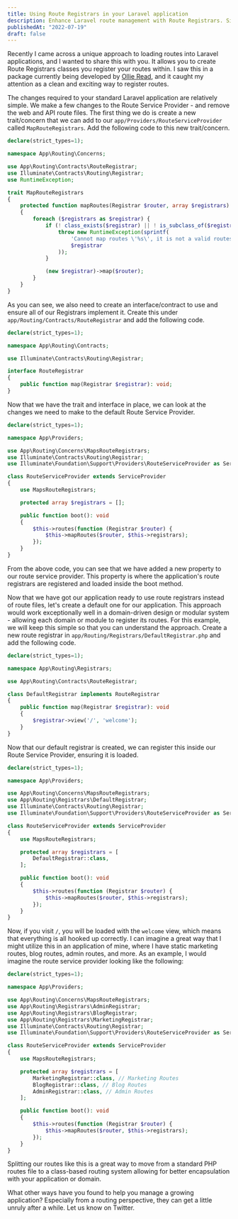 ```yaml
---
title: Using Route Registrars in your Laravel application
description: Enhance Laravel route management with Route Registrars. Simplify route registration and organization for cleaner and more efficient code.
publishedAt: "2022-07-19"
draft: false
---
```


Recently I came across a unique approach to loading routes into Laravel applications, and I wanted to share this with you. It allows you to create Route Registrars classes you register your routes within. I saw this in a package currently being developed by [Ollie Read](https://twitter.com/ollieread), and it caught my attention as a clean and exciting way to register routes.

The changes required to your standard Laravel application are relatively simple. We make a few changes to the Route Service Provider - and remove the web and API route files. The first thing we do is create a new trait/concern that we can add to our `app/Providers/RouteServiceProvider` called `MapRouteRegistrars`. Add the following code to this new trait/concern.

```php
declare(strict_types=1);

namespace App\Routing\Concerns;

use App\Routing\Contracts\RouteRegistrar;
use Illuminate\Contracts\Routing\Registrar;
use RuntimeException;

trait MapRouteRegistrars
{
	protected function mapRoutes(Registrar $router, array $registrars): void
	{
		foreach ($registrars as $registrar) {
			if (! class_exists($registrar) || ! is_subclass_of($registrar, RouteRegistrar::class)) {
				throw new RuntimeException(sprintf(
					'Cannot map routes \'%s\', it is not a valid routes class',
					$registrar
				));
			}

			(new $registrar)->map($router);
		}
	}
}
```

As you can see, we also need to create an interface/contract to use and ensure all of our Registrars implement it. Create this under `app/Routing/Contracts/RouteRegistrar` and add the following code.

```php
declare(strict_types=1);

namespace App\Routing\Contracts;

use Illuminate\Contracts\Routing\Registrar;

interface RouteRegistrar
{
	public function map(Registrar $registrar): void;
}
```

Now that we have the trait and interface in place, we can look at the changes we need to make to the default Route Service Provider.

```php
declare(strict_types=1);

namespace App\Providers;

use App\Routing\Concerns\MapsRouteRegistrars;
use Illuminate\Contracts\Routing\Registrar;
use Illuminate\Foundation\Support\Providers\RouteServiceProvider as ServiceProvider;

class RouteServiceProvider extends ServiceProvider
{
	use MapsRouteRegistrars;

	protected array $registrars = [];

	public function boot(): void
	{
		$this->routes(function (Registrar $router) {
			$this->mapRoutes($router, $this->registrars);
		});
	}
}
```

From the above code, you can see that we have added a new property to our route service provider. This property is where the application's route registrars are registered and loaded inside the boot method.

Now that we have got our application ready to use route registrars instead of route files, let's create a default one for our application. This approach would work exceptionally well in a domain-driven design or modular system - allowing each domain or module to register its routes. For this example, we will keep this simple so that you can understand the approach. Create a new route registrar in `app/Routing/Registrars/DefaultRegistrar.php` and add the following code.

```php
declare(strict_types=1);

namespace App\Routing\Registrars;

use App\Routing\Contracts\RouteRegistrar;

class DefaultRegistrar implements RouteRegistrar
{
	public function map(Registrar $registrar): void
	{
		$registrar->view('/', 'welcome');
	}
}
```

Now that our default registrar is created, we can register this inside our Route Service Provider, ensuring it is loaded. 

```php
declare(strict_types=1);

namespace App\Providers;

use App\Routing\Concerns\MapsRouteRegistrars;
use App\Routing\Registrars\DefaultRegistrar;
use Illuminate\Contracts\Routing\Registrar;
use Illuminate\Foundation\Support\Providers\RouteServiceProvider as ServiceProvider;

class RouteServiceProvider extends ServiceProvider
{
	use MapsRouteRegistrars;

	protected array $registrars = [
		DefaultRegistrar::class,
	];

	public function boot(): void
	{
		$this->routes(function (Registrar $router) {
			$this->mapRoutes($router, $this->registrars);
		});
	}
}
```

Now, if you visit `/`, you will be loaded with the `welcome` view, which means that everything is all hooked up correctly. I can imagine a great way that I might utilize this in an application of mine, where I have static marketing routes, blog routes, admin routes, and more. As an example, I would imagine the route service provider looking like the following:

```php
declare(strict_types=1);

namespace App\Providers;

use App\Routing\Concerns\MapsRouteRegistrars;
use App\Routing\Registrars\AdminRegistrar;
use App\Routing\Registrars\BlogRegistrar;
use App\Routing\Registrars\MarketingRegistrar;
use Illuminate\Contracts\Routing\Registrar;
use Illuminate\Foundation\Support\Providers\RouteServiceProvider as ServiceProvider;

class RouteServiceProvider extends ServiceProvider
{
	use MapsRouteRegistrars;

	protected array $registrars = [
		MarketingRegistrar::class, // Marketing Routes
		BlogRegistrar::class, // Blog Routes
		AdminRegistrar::class, // Admin Routes
	];

	public function boot(): void
	{
		$this->routes(function (Registrar $router) {
			$this->mapRoutes($router, $this->registrars);
		});
	}
}
```

Splitting our routes like this is a great way to move from a standard PHP routes file to a class-based routing system allowing for better encapsulation with your application or domain.

What other ways have you found to help you manage a growing application? Especially from a routing perspective, they can get a little unruly after a while. Let us know on Twitter.
